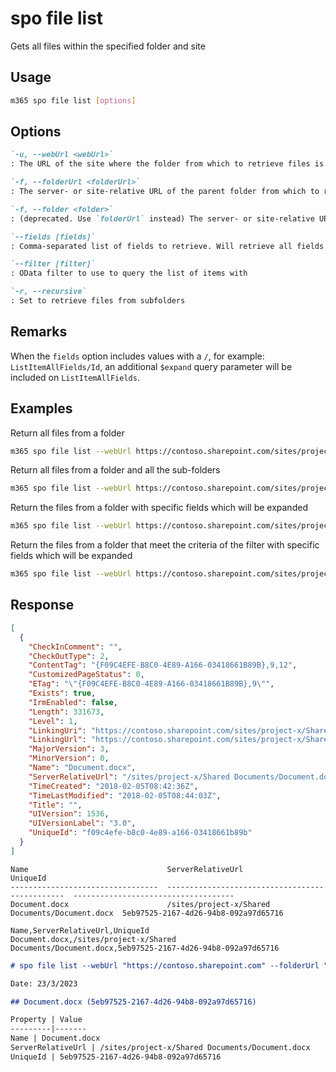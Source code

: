 
# spo file list

Gets all files within the specified folder and site

## Usage

```sh
m365 spo file list [options]
```

## Options

```md definition-list
`-u, --webUrl <webUrl>`
: The URL of the site where the folder from which to retrieve files is located

`-f, --folderUrl <folderUrl>`
: The server- or site-relative URL of the parent folder from which to retrieve files

`-f, --folder <folder>`
: (deprecated. Use `folderUrl` instead) The server- or site-relative URL of the folder from which to retrieve files

`--fields [fields]`
: Comma-separated list of fields to retrieve. Will retrieve all fields if not specified.

`--filter [filter]`
: OData filter to use to query the list of items with

`-r, --recursive`
: Set to retrieve files from subfolders
```

<Global />

## Remarks

When the `fields` option includes values with a `/`, for example: `ListItemAllFields/Id`, an additional `$expand` query parameter will be included on `ListItemAllFields`.

## Examples

Return all files from a folder

```sh
m365 spo file list --webUrl https://contoso.sharepoint.com/sites/project-x --folderUrl 'Shared Documents'
```

Return all files from a folder and all the sub-folders

```sh
m365 spo file list --webUrl https://contoso.sharepoint.com/sites/project-x --folderUrl 'Shared Documents' --recursive
```

Return the files from a folder with specific fields which will be expanded

```sh
m365 spo file list --webUrl https://contoso.sharepoint.com/sites/project-x --folderUrl 'Shared Documents' --fields "Title,Length"
```

Return the files from a folder that meet the criteria of the filter with specific fields which will be expanded

```sh
m365 spo file list --webUrl https://contoso.sharepoint.com/sites/project-x --folderUrl 'Shared Documents' --fields ListItemAllFields/Id --filter "Name eq 'document.docx'"
```

## Response

<Tabs>
  <TabItem value="JSON">

  ```json
  [
    {
      "CheckInComment": "",
      "CheckOutType": 2,
      "ContentTag": "{F09C4EFE-B8C0-4E89-A166-03418661B89B},9,12",
      "CustomizedPageStatus": 0,
      "ETag": "\"{F09C4EFE-B8C0-4E89-A166-03418661B89B},9\"",
      "Exists": true,
      "IrmEnabled": false,
      "Length": 331673,
      "Level": 1,
      "LinkingUri": "https://contoso.sharepoint.com/sites/project-x/Shared Documents/Document.docx?d=wf09c4efeb8c04e89a16603418661b89b",
      "LinkingUrl": "https://contoso.sharepoint.com/sites/project-x/Shared Documents/Document.docx?d=wf09c4efeb8c04e89a16603418661b89b",
      "MajorVersion": 3,
      "MinorVersion": 0,
      "Name": "Document.docx",
      "ServerRelativeUrl": "/sites/project-x/Shared Documents/Document.docx",
      "TimeCreated": "2018-02-05T08:42:36Z",
      "TimeLastModified": "2018-02-05T08:44:03Z",
      "Title": "",
      "UIVersion": 1536,
      "UIVersionLabel": "3.0",
      "UniqueId": "f09c4efe-b8c0-4e89-a166-03418661b89b"
    }
  ]
  ```

  </TabItem>
  <TabItem value="Text">

  ```text
  Name                               ServerRelativeUrl                                UniqueId
  ---------------------------------  -----------------------------------------------  ------------------------------------
  Document.docx                      /sites/project-x/Shared Documents/Document.docx  5eb97525-2167-4d26-94b8-092a97d65716
  ```

  </TabItem>
  <TabItem value="CSV">

  ```csv
  Name,ServerRelativeUrl,UniqueId
  Document.docx,/sites/project-x/Shared Documents/Document.docx,5eb97525-2167-4d26-94b8-092a97d65716
  ```

  </TabItem>
  <TabItem value="Markdown">

  ```md
  # spo file list --webUrl "https://contoso.sharepoint.com" --folderUrl "Shared Documents"

  Date: 23/3/2023

  ## Document.docx (5eb97525-2167-4d26-94b8-092a97d65716)

  Property | Value
  ---------|-------
  Name | Document.docx
  ServerRelativeUrl | /sites/project-x/Shared Documents/Document.docx
  UniqueId | 5eb97525-2167-4d26-94b8-092a97d65716
  ```

  </TabItem>
</Tabs>

